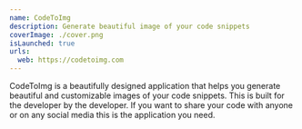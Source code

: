 ```yaml
---
name: CodeToImg
description: Generate beautiful image of your code snippets
coverImage: ./cover.png
isLaunched: true
urls:
  web: https://codetoimg.com
---
```


CodeToImg is a beautifully designed application that helps you generate beautiful and customizable images of your code snippets. This is built for the developer by the developer. If you want to share your code with anyone or on any social media this is the application you need.
